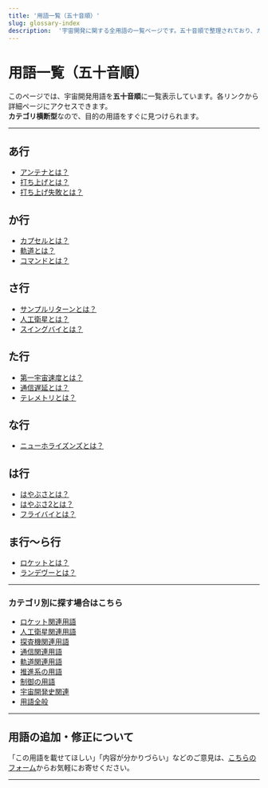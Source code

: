 ```yaml
---
title: '用語一覧（五十音順）'
slug: glossary-index
description:  '宇宙開発に関する全用語の一覧ページです。五十音順で整理されており、カテゴリを横断して検索できます。'
---
```



<Head>
  <script type="application/ld+json">
    {`{
      "@context": "https://schema.org",
      "@type": "DefinedTerm",
      "name": "用語一覧（五十音順）",
      "inDefinedTermSet": "https://www.space-portal.org",
      "termCode": "glossary-index",
      "description": "宇宙開発に関する全用語の一覧ページです。五十音順で整理されており、カテゴリを横断して検索できます。",
      "url": "https://www.space-portal.org/docs/glossary-index"
    }`}
  </script>
</Head>

# 用語一覧（五十音順）

このページでは、宇宙開発用語を**五十音順**に一覧表示しています。各リンクから詳細ページにアクセスできます。  
**カテゴリ横断型**なので、目的の用語をすぐに見つけられます。

---

## あ行

- [アンテナとは？](communication/technology/antenna)
- [打ち上げとは？](rocket/launch/launch)
- [打ち上げ失敗とは？](rocket/launch/launch-failure)

## か行

- [カプセルとは？](explorer/technology/capsule)
- [軌道とは？](orbit/orbit)
- [コマンドとは？](communication/system/command)

## さ行

- [サンプルリターンとは？](explorer/technology/sample-return)
- [人工衛星とは？](satellite/satellite)
- [スイングバイとは？](explorer/technology/swingby)

## た行

- [第一宇宙速度とは？](orbit/mechanics/first-cosmic-velocity)
- [通信遅延とは？](communication/technology/communication-delay)
- [テレメトリとは？](communication/system/telemetry)

## な行

- [ニューホライズンズとは？](explorer/mission/new-horizons)

## は行

- [はやぶさとは？](explorer/mission/hayabusa)
- [はやぶさ2とは？](explorer/mission/hayabusa2)
- [フライバイとは？](explorer/technology/flyby)

## ま行〜ら行

- [ロケットとは？](rocket/rocket)
- [ランデヴーとは？](explorer/technology/rendezvous)

---

### カテゴリ別に探す場合はこちら

- [ロケット関連用語](category/rocket)
- [人工衛星関連用語](category/satellite)
- [探査機関連用語](category/explorer)
- [通信関連用語](category/communication)
- [軌道関連用語](category/orbit)
- [推進系の用語](category/propulsion)
- [制御の用語](category/control)
- [宇宙開発史関連](category/history)
- [用語全般](category/glossary)

---

## 用語の追加・修正について

「この用語を載せてほしい」「内容が分かりづらい」などのご意見は、[こちらのフォーム](/contact)からお気軽にお寄せください。

---
